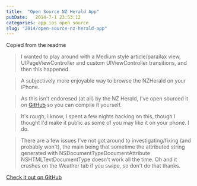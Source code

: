 ```yaml
---
title:  "Open Source NZ Herald App"
pubDate:   2014-7-1 23:53:12
categories: app ios open source
slug: "2014/open-source-nz-herald-app"
---
```


Copied from the readme

> I wanted to play around with a Medium style article/parallax view, UIPageViewController and custom UIViewController transitions, and then this happened.

> A subjectively more enjoyable way to browse the NZHerald on your iPhone.


> As this isn't endoresed (at all) by the NZ Herald, I've open sourced it on [GitHub](https://github.com/wtsnz/NZHerald) so you can compile it yourself.

> It's rough, I know, I spent a few nights hacking on this, though I thought I'd make it public as some of you may like it on your phone. I do.

> There are a few issues I've not got around to investigating/fixing (and probably won't), the main being that sometime the attributed string generated with NSDocumentTypeDocumentAttribute NSHTMLTextDocumentType doesn't work all the time. Oh and it crashes on the Weather tab if you swipe, so don't do that thanks.

[Check it out on GitHub](https://github.com/wtsnz/NZHerald)